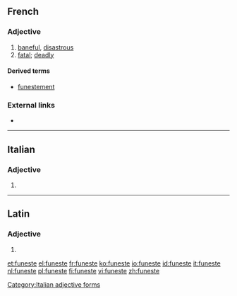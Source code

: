 ==French==

===Adjective===
{{fr-adj|mf}}

# [[baneful]], [[disastrous]] {{gloss|causing disaster}}
# [[fatal]]; [[deadly]]

====Derived terms====
* [[funestement]]

===External links===
* {{R:TLFi}}

----

==Italian==

===Adjective===
{{head|it|adjective form}}

# {{feminine plural of|funesto|lang=it}}

[[Category:Italian adjective forms]]

----

==Latin==

===Adjective===
{{la-adj-form|fūneste}}

# {{inflection of|fūnestus||voc|m|s|lang=la}}

[[et:funeste]]
[[el:funeste]]
[[fr:funeste]]
[[ko:funeste]]
[[io:funeste]]
[[id:funeste]]
[[it:funeste]]
[[nl:funeste]]
[[pl:funeste]]
[[fi:funeste]]
[[vi:funeste]]
[[zh:funeste]]